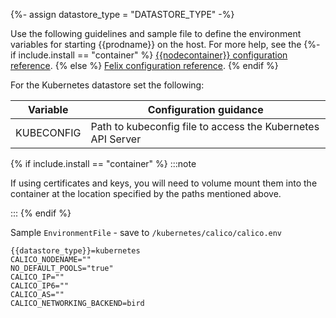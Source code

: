 
{%- assign datastore_type = "DATASTORE_TYPE" -%}

Use the following guidelines and sample file to define the environment variables for starting {{prodname}} on the host. For more help, see the 
{%- if include.install == "container" %}
 [{{nodecontainer}} configuration reference](../../../calico-cloud/reference/node/configuration.mdx).
{% else %}
 [Felix configuration reference](../../../calico-cloud/reference/felix/configuration.mdx).
{% endif %}

For the Kubernetes datastore set the following:

| Variable | Configuration guidance |
|----------|------------------------|
| KUBECONFIG | Path to kubeconfig file to access the Kubernetes API Server |

{% if include.install == "container" %}
:::note

If using certificates and keys, you will need to volume mount them into the container at the location specified by the paths mentioned above.

:::
{% endif %}

Sample `EnvironmentFile` - save to `/kubernetes/calico/calico.env`

```shell
{{datastore_type}}=kubernetes
CALICO_NODENAME=""
NO_DEFAULT_POOLS="true"
CALICO_IP=""
CALICO_IP6=""
CALICO_AS=""
CALICO_NETWORKING_BACKEND=bird
```
